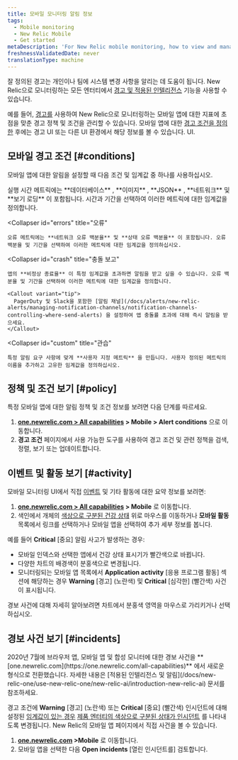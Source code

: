 ```yaml
---
title: 모바일 모니터링 알림 정보
tags:
  - Mobile monitoring
  - New Relic Mobile
  - Get started
metaDescription: 'For New Relic mobile monitoring, how to view and manage alert policies, conditions, violations, and other activity and events.'
freshnessValidatedDate: never
translationType: machine
---
```


잘 정의된 경고는 개인이나 팀에 시스템 변경 사항을 알리는 데 도움이 됩니다. New Relic으로 모니터링하는 모든 엔터티에서 [경고 및 적용된 인텔리전스](/docs/alerts-applied-intelligence) 기능을 사용할 수 있습니다.

예를 들어, [경고를](/docs/alerts-applied-intelligence/new-relic-alerts/get-started/introduction-alerts) 사용하여 New Relic으로 모니터링하는 모바일 앱에 대한 지표에 초점을 맞춘 경고 정책 및 조건을 관리할 수 있습니다. 모바일 앱에 대한 [경고 조건을 정의한](/docs/alerts-applied-intelligence/new-relic-alerts/alert-conditions/create-alert-conditions) 후에는 경고 UI 또는 다른 UI 환경에서 해당 정보를 볼 수 있습니다. <InlinePopover type="mobile"/>UI.

## 모바일 경고 조건 [#conditions]

모바일 앱에 대한 알림을 설정할 때 다음 조건 및 임계값 중 하나를 사용하십시오.

<CollapserGroup>
  <Collapser
    id="execution"
    title="실행 시간"
  >
    실행 시간 메트릭에는 **데이터베이스** , **이미지** , **JSON** , **네트워크** 및 **보기 로딩** 이 포함됩니다. 시간과 기간을 선택하여 이러한 메트릭에 대한 임계값을 정의합니다.
  </Collapser>

  <Collapser
    id="errors"
    title="오류"
  >
    오류 메트릭에는 **네트워크 오류 백분율** 및 **상태 오류 백분율** 이 포함됩니다. 오류 백분율 및 기간을 선택하여 이러한 메트릭에 대한 임계값을 정의하십시오.
  </Collapser>

  <Collapser
    id="crash"
    title="충돌 보고"
  >
    앱의 **비정상 종료율** 이 특정 임계값을 초과하면 알림을 받고 싶을 수 있습니다. 오류 백분율 및 기간을 선택하여 이러한 메트릭에 대한 임계값을 정의합니다.

    <Callout variant="tip">
      PagerDuty 및 Slack을 포함한 [알림 채널](/docs/alerts/new-relic-alerts/managing-notification-channels/notification-channels-controlling-where-send-alerts) 을 설정하여 앱 충돌률 초과에 대해 즉시 알림을 받으세요.
    </Callout>
  </Collapser>

  <Collapser
    id="custom"
    title="관습"
  >
    특정 알림 요구 사항에 맞게 **사용자 지정 메트릭** 을 만듭니다. 사용자 정의된 메트릭의 이름을 추가하고 고유한 임계값을 정의하십시오.
  </Collapser>
</CollapserGroup>

## 정책 및 조건 보기 [#policy]

특정 모바일 앱에 대한 알림 정책 및 조건 정보를 보려면 다음 단계를 따르세요.

1. **[one.newrelic.com > All capabilities](https://one.newrelic.com/all-capabilities) > Mobile > Alert conditions** 으로 이동합니다.
2. **경고 조건** 페이지에서 사용 가능한 도구를 사용하여 경고 조건 및 관련 정책을 검색, 정렬, 보기 또는 업데이트합니다.

## 이벤트 및 활동 보기 [#activity]

모바일 모니터링 UI에서 직접 [이벤트](/docs/alerts/new-relic-alerts-beta/getting-started/alerts-glossary#event) 및 기타 활동에 대한 요약 정보를 보려면:

1. **[one.newrelic.com > All capabilities](https://one.newrelic.com/all-capabilities) > Mobile** 로 이동합니다.
2. 색인에서 개체의 [색상으로 구분된 건강 상태](/docs/alerts/new-relic-alerts-beta/getting-started/alerts-glossary#health-status) 위로 마우스를 이동하거나 **모바일 활동** 목록에서 링크를 선택하거나 모바일 앱을 선택하여 추가 세부 정보를 봅니다.

예를 들어 **Critical** \[중요] 알림 사고가 발생하는 경우:

* 모바일 인덱스와 선택한 앱에서 건강 상태 표시기가 빨간색으로 바뀝니다.
* 다양한 차트의 배경색이 분홍색으로 변경됩니다.
* 모니터링되는 모바일 앱 목록에서 **Application activity** \[응용 프로그램 활동] 섹션에 해당하는 경우 **Warning** \[경고] (노란색) 및 **Critical** \[심각한] (빨간색) 사건이 표시됩니다.

경보 사건에 대해 자세히 알아보려면 차트에서 분홍색 영역을 마우스로 가리키거나 선택하십시오.

## 경보 사건 보기 [#incidents]

<Callout variant="important">
  2020년 7월에 브라우저 앱, 모바일 앱 및 합성 모니터에 대한 경보 사건을 **[one.newrelic.com](https://one.newrelic.com/all-capabilities)** 에서 새로운 형식으로 전환했습니다. 자세한 내용은 [적용된 인텔리전스 및 알림](/docs/new-relic-one/use-new-relic-one/new-relic-ai/introduction-new-relic-ai) 문서를 참조하세요.
</Callout>

경고 조건에 **Warning** \[경고] (노란색) 또는 **Critical** \[중요] (빨간색) 인시던트에 대해 설정된 [임계값이 있는 경우](/docs/alerts/new-relic-alerts-beta/getting-started/alerts-glossary#alert-threshold) [제품 엔터티의 색상으로 구분된 상태가 인시던트](/docs/alerts/new-relic-alerts-beta/getting-started/alerts-glossary#health-status) 를 나타내도록 변경됩니다. New Relic의 모바일 앱 페이지에서 직접 사건을 볼 수 있습니다.

1. **[one.newrelic.com](https://one.newrelic.com/all-capabilities) >Mobile** 로 이동합니다.
2. 모바일 앱을 선택한 다음 **Open incidents** \[열린 인시던트를] 검토합니다.